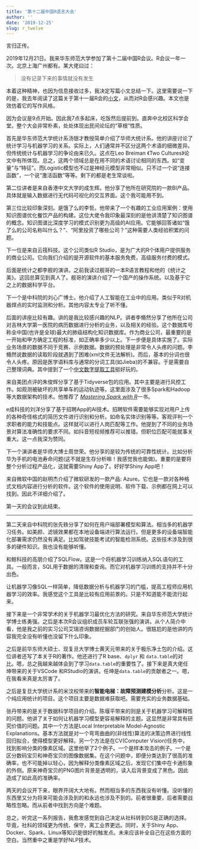 ```yaml
---
title: '第十二届中国R语言大会'
author: ''
date: '2019-12-25'
slug: r_twelve
---
```



<!---
咳咳，先说点题外话。这个公号搁置很久了。不是因为懒，而是因为微信公众系统之烦。我写个文章需要各种排版。尤其是有代码、图片的文章，极其繁琐复杂。所以有些做好的分析就直接Post在个人网站上了。当然坏处就是阅读量少。不过我相信真正愿意重复我代码的同学是一定会访问我网站的。不然也没有读应用文章的需求。现在我更喜欢分享Notebook的一个平台是Kaggle。代码写好后，直接放在Docker云容器上跑，算力顶呱呱。
--->

言归正传。

2019年12月21日。我来华东师范大学参加了第十二届中国R会议。R会议一年一次。北京上海广州都有。某大佬曰过：

>没有记录下来的事情就没有发生

本着这种精神，也因为信息接收过多，我决定写篇小文总结一下。这里需要说一下的是，我去年阅读了这篇关于第十一届R会的[小文](https://mp.weixin.qq.com/s/rQk5l1uChY56Hn1c7KW7Xw)，从而对R会感兴趣。本文也是效仿着它的写作风格。

因为会议是9点开始。因此我7点多起床，吃饭然后提前到。直奔中北校区科学会堂。整个大会非常朴素，处处体现出民间论坛的“草根”性质。

首先是华东师范大学统计系汤银才教授简单介绍了华师大统计系。他的讲座讨论了统计学习与机器学习的关系。实际上，人们通常并不区分这两个术语的细微差异。但传统统计与机器学习的争论由来已久。这点在Leo Breiman 《Two Cultures》论文中有所体现。总之，这两个领域总是在用不同的术语讨论相同的东西。如“变量”与“特征”。而Logistic模型也不过是神经元模型非常相似。只不过一个说“连接函数”，一个说“激活函数”等等。剩下的都是老生常谈啦。

第二位讲者是来自香港中文大学的成生辉。他分享了他所在研究院的一款BI产品。具体就是输入数据进行无代码可视化的交互界面。这个我可能用不到。

第三位比较印象深刻。是饿了么的李哲。他带来了一个有趣的工业应用案例：使用知识图谱优化餐饮产品的构建。这位大佬令我印象最深刻的是他讲清楚了知识图谱的概念。知识图谱比深度学习的模式识别更为高级的AI应用。它能够回答诸如“饿了么的公司名称叫什么？”、“阿里投资了哪些公司？”这种需要人类经验积累的问题。

下一位是来自云筏科技。这个公司类似R Studio，是为广大的R个体用户提供服务的商业公司。它向我们介绍的是开源软件的基本服务免费，高级服务付费的模式。

后面是统计之都李舰的演讲。之前我读过舰哥的一本R语言教程和他的《统计之美》。这回总算见到真人了。舰哥的演讲介绍了一个国产的操作系统。以及基于它之上的数据科学平台。

下一个是中科院的刘心广博士。他介绍了人工智能在工业中的应用。类似于R对机器焊点的实时监测和分析。其他内容太专业了听不懂。

后面的讲座比较有趣。讲的是我比较感兴趣的NLP。讲者李翛然分享了他所在公司对吉林大学第一医院的病历数据进行分析的业务，以及相关的经验。这个数据库号称全中国(也许是全球)最大的肺癌结构化知识数据库。作为商业公司，最重要的是一开始和甲方确定工程的标准，如正确率多少以上。下一步便是具体实施了。实际业务场景的数据不同于竞赛、示例数据。数据的预处理是非常令人头疼的问题。李翛然说数据的读取阶段就遇到了困难(xml文件无法解析)。而后，基本的分词也很令人头疼。原因是医学语料库与通常的分词工具(如Jieba)的不兼容。于是需要自己整理词典。其中提到了一个[中文数字提取工具](https://github.com/Wall-ee/chinese2digits)挺好玩的。

来自美团点评的朱俊辉分享了基于Tidyverse包的应用。其中主要是进行风控工作。如观测被破坏的共享单车的运动轨迹等。这里面涉及了很多Spark和Hadoop等大数据架构的技术。他推荐了 [*Mastering Spark with R* ](https://therinspark.com/)一书。

e成科技的刘洋分享了基于招聘App的AI技术。招聘软件需要能够实现对用户上传的各种奇怪格式的简历文件进行识别和分析。如命名实体识别等等。客观评判一个求职者的能力和技能点。这样就可以进行人岗匹配等工作。他提到了不同的业务场景对算法准确性的要求不同。如抖音短视频推荐可以推错。但职位匹配可能就事关重大。这一点我深为赞同。

下一个演讲者是华师大博士周世荣。他分享的是较为传统的可靠性统计。比如分析华为手机的电池寿命问题(这不就是生存分析嘛！我感觉我也能做)。重要的是要将整个分析过程产品化，这就需要Shiny App了。好好学Shiny App吧！


来自微软中国的赵明杰介绍了微软研发的一款产品: Azure。它也是一款对各种格式文档内容进行分析的软件。这个软件的使用说明、软件下载、示例都在网上可以找到。因此不详细介绍了。

第一天的会议到此结束。


---

第二天来自中科院的张先轶分享了如何在用户端部署模型和算法。相当多的机器学习任务。如美颜、滤镜效果都在本地设备端进行算法运行。但是更多的设备端智能化部署需求仍然没有满足。比如驾驶技能考试的智能检测系统。这些技术涉及到很多的硬件知识。我也没有能够听懂。

和鲸科技的高朋介绍了SQLFlow。这是一个将机器学习训练纳入SQL语句的工具。一般而言，SQL用于数据的清理和查询。而它对机器学习训练的支持并不十分出色。

让机器学习像SQL一样简单，降低数据分析与机器学习的门槛，提高工程师应用机器学习的效率。我感觉这个工具是比较有应用前景的。只是不知道能不能流行起来。

接下来是一个非常学术的关于机器学习最优化方法的研究。来自华东师范大学统计学博士练勇强。之后是本次R会议组织成员车轮互联张强的演讲。从个人简介中看，他是我之前的实习公司艾瑞咨询数据挖掘部门的创始人。很尴尬的是他讲的内容我完全没有听懂也没留下什么印象。

之后是前华东师大硕士、现复旦大学博士黄天元带来的关于极乐净土包的介绍。这位讲者还写了本关于R的著作。他还进行了R base、`dplyr` 和 `data.table`的对比。嗯，总之我越来越体会到了学习`data.table`的重要性了。接下来是真大佬任坤带来的关于VSCode 和RStudio的演讲。任坤是`data.table`的贡献者之一。嗯，在我看来真是太厉害了。

之后是复旦大学统计系的米汶权带来的**智能电梯：故障预测建模分析**分析。这是一个纯应用统计的项目。这个项目主要是数据难获取吧。需要充实的业务数据基础。

张丹带来的是关于数据科学项目的介绍。陈堰平带来的则是关于机器学习可解释性的问题。他讲了关于如何让机器学习模型更容易解释的主题。这显然是非常具有研究价值的问题。其中一个方法是Local Interpretable Model-Agnostic Explanations。基本方法就是对一个弯弯曲曲的(非线性)算法的决策边界进行线性回归拟合，使得模型更好解释。另一个方法是在CV(Computer Vision)任务中，找到影响分类的像素区域。这里他举了2个例子。一个是样本攻击的例子。一个是区分数码宝贝和神奇宝贝的图像数据集。在这个问题中，即便分类达到了很高的准确率，也不可能掉以轻心，因为解释分类像素区域之后，发现它们集中在卡通形象的外侧。原来神奇宝贝的PNG图片背景是透明的，读入后背景变成了黑色。因此造成了如此高的准确率。

两天的会议开下来，眼界开阔大大地有。然而相当多的东西我没有听懂。没听懂的东西里又分为将来可能会涉及到的和永远也涉及不到的。前者很重要，后者需要战略性忽略。而从前者中找到方向是个难题。

总之，听完这一系列报告，我愈发感觉到自己决定从社科转到DS是正确的选择。毕竟，社科的领域更为传统、保守，离工业界更远。同时，关于Shiny App、Docker、Spark、Linux等知识是很好的触发点。未来应该补全自己在这些方面的空白。当然重中之重是学好NLP技术。







